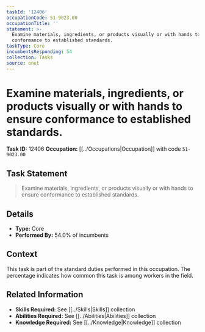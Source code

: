 ```yaml
---
taskId: '12406'
occupationCode: 51-9023.00
occupationTitle: ''
statement: >-
  Examine materials, ingredients, or products visually or with hands to ensure
  conformance to established standards.
taskType: Core
incumbentsResponding: 54
collection: Tasks
source: onet
---
```

# Examine materials, ingredients, or products visually or with hands to ensure conformance to established standards.

**Task ID:** 12406
**Occupation:** [[../Occupations|Occupation]] with code `51-9023.00`

## Task Statement

> Examine materials, ingredients, or products visually or with hands to ensure conformance to established standards.

## Details

- **Type:** Core
- **Performed By:** 54.0% of incumbents

## Context

This task is part of the standard duties performed in this occupation. The percentage indicates how common this task is among workers in the field.

## Related Information

- **Skills Required:** See [[../Skills|Skills]] collection
- **Abilities Required:** See [[../Abilities|Abilities]] collection
- **Knowledge Required:** See [[../Knowledge|Knowledge]] collection

